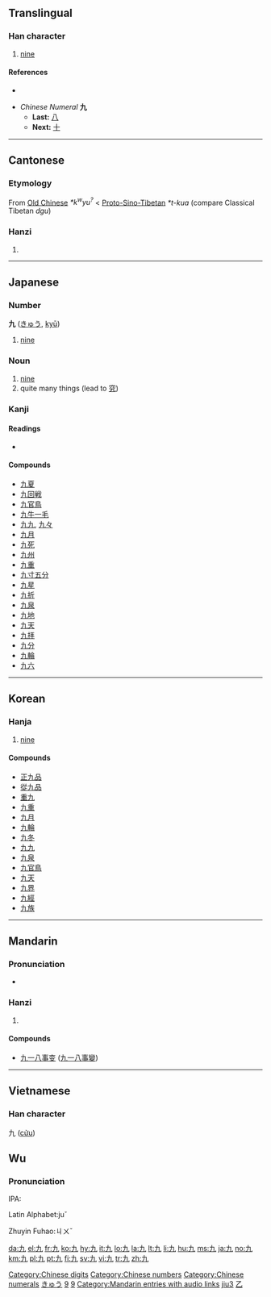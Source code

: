 {{rfc|Etymology as level 2 header}}
{{also|玖}}<!-- may be replaced by zh-forms -->
==Translingual==
{{stroke order|strokes=2}}
{{stroke order|type=animate}}

===Han character===
{{Han char|rn=5|rad=乙|as=01|sn=2|four=4001<sub>7</sub>|canj=大弓 (KN)}}

# [[nine]]

====References====
* {{Han ref|kx=0083.190|dkj=00167|dj=0168.020|hdz=10048.050|uh=4E5D|ud=20061|bh=A445|bd=42053}}

* ''Chinese Numeral'' '''九'''
** '''Last:''' [[八]]
** '''Next:''' [[十]]

[[Category:Chinese digits]]
[[Category:Chinese numbers]]
[[Category:Chinese numerals]]

----

==Cantonese==

===Etymology===

From [[Old Chinese]] ''*k<sup>w</sup>yu<sup>?</sup>'' < [[Proto-Sino-Tibetan]] ''*t-kua'' (compare Classical Tibetan ''dgu'')

===Hanzi===
{{yue-hanzi|jyut=|y=gau2}}

# {{defn|Cantonese|sort=乙01}}

----

==Japanese==

===Number===
'''九''' ([[きゅう]], [[kyū]])

# [[nine]]

===Noun===
{{ja-noun|k|hira=きゅう|rom=kyū}}

# [[nine]]
# quite many things (lead to [[究]])

===Kanji===
{{ja-kanji|grade=1|rs=乙01}}

====Readings====
* {{ja-readings|on=[[きゅう]] (''kyū''), [[く]] (''ku'')|kun=[[ここの]] (''kokono''), [[ここのつ]] ([[九つ]], ''kokonotsu'')|nanori=[[いちじく]] (''ichijiku''), [[いちのく]] (''ichinoku''), [[この]] (''kono''), [[ひさし]] (''hisashi'')}}

====Compounds====
* [[九夏]]
* [[九回戦]]
* [[九官鳥]]
* [[九牛一毛]]
* [[九九]], [[九々]]
* [[九月]]
* [[九死]]
* [[九州]]
* [[九重]]
* [[九寸五分]]
* [[九星]]
* [[九折]]
* [[九泉]]
* [[九地]]
* [[九天]]
* [[九拝]]
* [[九分]]
* [[九輪]]
* [[九六]]

[[Category:1000 Japanese basic words|きゅう]]
[[Category:Japanese numbers|9]]

----

==Korean==

===Hanja===
{{ko-hanja|hangeul=구|rv=gu|mr=ku|y=kwu|eumhun=아홉|ehrv=ahop|ehmr=ahop|ehy=ahop}}

# [[nine]]

====Compounds====
* [[正九品]]
* [[從九品]]
* [[重九]]
* [[九重]]
* [[九月]]
* [[九輪]]
* [[九冬]]
* [[九九]]
* [[九泉]]
* [[九官鳥]]
* [[九天]]
* [[九界]]
* [[九經]]
* [[九族]]

[[Category:Korean numbers|9]]

----

==Mandarin==

===Pronunciation===
* {{audio|zh-jiǔ.ogg|audio}}

===Hanzi===
{{cmn-hanzi|pin=[[jiǔ]] ([[jiu3]]), [[xiǎng]] ([[xiang3]]), [[xiàng]] ([[xiang4]])|wg=chiu<sup>3</sup>, hsiang<sup>3</sup>, hsiang<sup>4</sup>}}

# {{defn|Mandarin|sort=乙01}}

====Compounds====
{{top2}}
* [[九一八事变]] ([[九一八事变|九一八事變]])
{{mid2}}
{{bottom}}

[[Category:Mandarin entries with audio links]]
[[Category:zh-cn:Numbers|jiu3]]
[[Category:zh-tw:Numbers|乙]]

----

==Vietnamese==

===Han character===
九 ([[cửu]])

==Wu==
{{zh-attention}}
===Pronunciation===
IPA:

Latin Alphabet:juˇ

Zhuyin Fuhao:ㄐㄨˇ 

[[da:九]]
[[el:九]]
[[fr:九]]
[[ko:九]]
[[hy:九]]
[[it:九]]
[[lo:九]]
[[la:九]]
[[lt:九]]
[[li:九]]
[[hu:九]]
[[ms:九]]
[[ja:九]]
[[no:九]]
[[km:九]]
[[pl:九]]
[[pt:九]]
[[fi:九]]
[[sv:九]]
[[vi:九]]
[[tr:九]]
[[zh:九]]